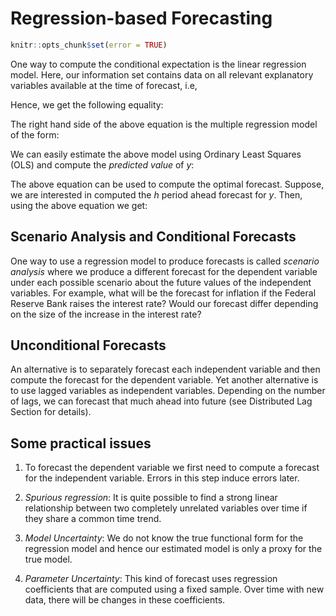 # Regression-based Forecasting

```r
knitr::opts_chunk$set(error = TRUE)
```

One way to compute the conditional expectation is the linear regression model. Here, our information set contains data on all relevant explanatory variables available at the time of forecast, i.e,

\begin{equation}
\Omega_t={X_{1t}, X_{2t},...X_{Kt}}
\end{equation}

Hence, we get the following equality:

\begin{equation}
E(y_t|\Omega_t)=E(y_{t}|X_{1t}, X_{2t}, X_{3t},...,X_{Kt})
\end{equation}

The right hand side of the above equation is the multiple regression model of the form:
 \begin{equation}
 y_{t}=\beta_0+\beta_1 X_{1t}+\beta_2 X_{2t}+..+\beta_K X_{Kt}+\epsilon_t
 \end{equation}
 
We can easily estimate the above model using Ordinary Least Squares (OLS) and compute the *predicted value* of $y$:
  \begin{equation}
  	\widehat{y}_t = \widehat{\beta_0} +\widehat{\beta_1} X_{1t} +\widehat{\beta_2} X_{2t}+...+ \widehat{\beta_k} X_{Kt}
  \end{equation}
  
 
 
The above equation can be used to compute the optimal forecast. Suppose, we are interested in computed the $h$ period ahead forecast for $y$. Then, using the above equation we get:
  \begin{equation}
  	  	\widehat{y}_{t+h} =  \widehat{\beta_0} +\widehat{\beta_1} X_{1t+h} +\widehat{\beta_2} X_{2t+h}+...+ \widehat{\beta_k} X_{Kt+h}
  	\end{equation}
  	
## Scenario Analysis and Conditional Forecasts

One way to use a regression model to produce forecasts is called
 *scenario analysis* where we produce a different forecast for the dependent variable under each possible scenario about the future values of the independent variables. For example, what will be the forecast for inflation if the Federal Reserve Bank raises the interest rate? Would our forecast differ depending on the size of the increase in the interest rate?

## Unconditional Forecasts

An alternative is to separately forecast each independent variable and then compute the forecast for the dependent variable.  Yet another alternative is to use lagged variables as independent variables. Depending on the number of lags, we can forecast that much ahead into future (see Distributed Lag Section for details).

## Some practical issues

1. To forecast the dependent variable we first need to compute a forecast for the independent variable. Errors in this step induce errors later.
  
2.  *Spurious regression*: It is quite possible to find a strong linear relationship between two completely unrelated variables over time if they share a common time trend.

3. *Model Uncertainty*: We do not know the true functional form for the regression model and hence our estimated model is only a proxy for the true model.

4. *Parameter Uncertainty*: This kind of forecast uses regression coefficients that are computed using a fixed sample. Over time with new data, there will be changes in these coefficients.

<!-- ## Distributed Lag Regression Models -->

<!-- Consider the following simple regression model: -->

<!-- \begin{equation} -->
<!-- y_t= \beta_0 +\beta_1 x_t + \epsilon_t -->
<!-- \end{equation} -->

<!-- Here, if want to forecast $y_{t+1}$ then we must either consider different scenarios for $x_{t+1}$ or independently forecast $x_{t+1}$ first, and then use it to compute forecast for $y_{t+1}$. An alternative is to estimate the following lagged regression model: -->

<!-- \begin{equation} -->
<!-- y_t= \beta_0 +\beta_1 x_{t-1} + \epsilon_t -->
<!-- \end{equation} -->

<!-- Note that by estimating the above model we get the following predicted value equation for $t+1$: -->

<!-- \begin{equation} -->
<!-- \widehat{y_{t+1}}=\widehat{\beta_0}+\widehat{\beta_1}x_{t} -->
<!-- \end{equation} -->

<!-- Hence, we can easily produce 1-period ahead forecast from this model. A generalized model of this kind is called *distributed lag model* and is given by: -->
<!-- \begin{equation} -->
<!-- y_t= \beta_0 +\sum_{s=1}^p\beta_s x_{t-s} + \epsilon_t -->
<!-- \end{equation} -->

<!-- The number of lags to include can be determined using some kind of goodness of fit measure.  -->



<!-- ### Dynamic Effect of X on Y -->

<!-- A very useful benefit of estimating a distributed lag model is that it allows us to measure how changes in $x$ in the current period can impact the dependent variable over time. Consider a simple distributed lag model with two lags: -->
<!-- \begin{equation} -->
<!-- y_t=\beta_0 + \beta_1 x_{t-1} + \beta_2 x_{t-2} +\epsilon_t -->
<!-- \end{equation} -->


<!-- In this model the lag structure implies that any change in $x$ will persist for two periods in terms of its effect on $y$. In fact we now have to consider the *dynamic* effect of $x$ on $y$. Formally, there are two types of effects: -->

<!-- 1. *dynamic effect* of $x$ on $y$ given by: -->
<!-- \[\frac{\partial y_{t+s}}{\partial x_t} \quad s=0,1,2,...\] -->

<!-- In our example, the sequence of dynamic effects are: -->
<!-- \begin{equation} -->
<!-- \frac{\partial y_{t}}{\partial x_t}  =0; \ \frac{\partial y_{t+1}}{\partial x_t}=\beta_1; \ \frac{\partial y_{t+2}}{\partial x_t}=\beta_2; \ \frac{\partial y_{t+s}}{\partial x_t}=0 \ \forall \ s>2  -->
<!-- \end{equation} -->

<!-- 2. *long run effect* of $x$ on $y$ given by: -->
<!-- \begin{equation} -->
<!-- \sum_{s=0}^p\frac{\partial y_{t+s}}{\partial x_t}    -->
<!-- \end{equation} -->

<!-- In our example, the long run effect is: -->

<!-- \[\beta_1+\beta_2\] -->

<!-- ### Model Selection Criterion -->

<!-- Most often we compare models that have different number of independent variables. For example, in our application, in order to select the number of lags for output  and capital stock, we will essentially compare models with different number of independent variables. In such cases we must account for the trade-off between goodness of fit and degrees of freedom. Increasing the number of independent variables will: -->

<!-- 1. lower the MSE and hence leads to better fit. -->

<!-- 2. lowers the degrees of freedom -->

<!-- Two commonly used measures based on MSE incorporate this trade-off: -->

<!-- 1. Akaike Information Criterion (AIC): -->
<!-- \[ AIC= MSE \times e^{\frac{2k}{T}} \] -->

<!-- where $k$ is the number of estimated parameters, $T$ is the sample size. Then, $K/T$ is the number of parameters estimated per observation and $e^{\frac{2k}{T}}$ is the *penalty factor* imposed on adding more variables to the model. As we increase $k$, this penalty factor will increase exponentially for a given value of $T$. -->

<!-- 2. Bayesian Information Criterion (BIC): -->

<!-- \[ BIC= MSE \times T^{\frac{k}{T}} \] -->


<!-- Lower values of either AIC or BIC indicates greater accuracy. So we select a model with lower value of either of these two criteria. Note that the penalty imposed by BIC is harsher and hence it will typically select a more parsimonious model (Figure \@ref(fig:ch2-figure1)). -->

<!-- ```{r ch2-figure1, echo = FALSE, fig.cap = 'Penalty Factor of AIC and BIC', out.width='80%', fig.asp=.75, fig.align='center'} -->
<!-- T=100 -->
<!-- k=1:1:25 -->

<!-- ratio=k/T -->

<!-- AIC_p=exp(2*k/T) -->
<!-- SIC_p=T^(k/T) -->

<!-- #### plot### -->

<!-- library(ggplot2) -->
<!-- df=data.frame(ratio,AIC_p,SIC_p) -->
<!-- ggplot(df, aes(ratio)) +                     -->
<!-- geom_line(aes(y=AIC_p, color="AIC_p"))+  # first layer -->
<!-- geom_line(aes(y=SIC_p, color="SIC_P"))+ # second layer -->
<!-- ylab("Penalty Factor")+ -->
<!-- xlab("k/T") -->
<!-- ``` -->



<!-- ## Application: A  Model of Investment Expenditure -->

<!-- ### A Multiple Regression Model of Invesment Expenditure -->
<!-- Suppose have annual data on private investment, private sector output, and capital stock. Our model specification is given by: -->
<!-- \begin{equation} -->
<!-- y_t= \beta_0 + \beta_1 x_{1t}+ \beta_2 x_{2t}+\epsilon_t -->
<!-- \end{equation} -->

<!-- We can estimate the above model using OLS and then conduct scenario-based forecasting. For ease of interpretation, we will convert all variables in natural logarithms. -->

<!-- Table \@ref(tab:ch2-table1) below presents the estimated coefficients of our regression model. Higher output and capital stock leads to greater investment expenditure.  -->

<!-- ```{r ch2-table1, echo = FALSE} -->
<!-- suppressMessages(library(xts)) -->
<!-- suppressMessages(library(knitr)) -->
<!-- suppressMessages(library(forecast)) -->
<!-- suppressMessages(library(timeSeries)) -->
<!-- suppressMessages(library(ggplot2)) -->
<!-- # cretae a data object frame  -->
<!-- data=read.csv("~/Dropbox/Ebooks/Econ-483-Notes/datafiles/dlag.csv") -->

<!-- y=ts(data$y, start=1950, end=2014, frequency = 1) -->
<!-- x1=ts(data$x1, start=1950, end=2014, frequency = 1) -->
<!-- x2=ts(data$x2, start=1950, end=2014, frequency = 1) -->

<!-- y=log(y) -->
<!-- x1=log(x1) -->
<!-- x2=log(x2) -->


<!-- fit=tslm(y~x1+x2) -->
<!-- kable(summary(fit)$coefficients, booktabs=TRUE, caption='A Multiple Regression Model of Investment Expenditure', align=rep("c",4), col.names=c("Estimated Coefficients", "Std. Error", "t-ratio", "p-value")) -->

<!-- ``` -->

<!-- Next, we compute forecast of investment expenditure under three different scenarios: -->

<!-- 1. For next 3 years, both output and capital stock remain at the average of last 3 years. -->

<!-- 2. For next 3 years, both output and capital stock remain at 1% above  the average of last 3 years. -->

<!-- 2. For next 3 years, both output and capital stock remain at 1% below the average of last 3 years. -->

<!-- Figure \@ref(fig:ch2-figure2) below present our investment expenditure outlook under these 3 scenarios. -->

<!-- ```{r ch2-figure2, echo = FALSE, fig.cap = 'Investment outlook for next 3 years', out.width='80%', fig.asp=.75, fig.align='center'} -->

<!-- x1past=window(x1,2012) -->
<!-- x2past=window(x2,2012) -->

<!-- newdata=data.frame(x1=rep(mean(x1past),3), x2=rep(mean(x2past),3)) -->
<!-- #newdata=data.frame(x1=c(2,2,2,2),x2=c(0,0,0,0)) -->

<!-- s1=forecast(fit, newdata=newdata, level=95) -->

<!-- newdata=data.frame(x1=1.01*rep(mean(x1past),3), x2=1.01*rep(mean(x2past),3)) -->

<!-- s2=forecast(fit, newdata=newdata, level=95) -->

<!-- newdata=data.frame(x1=0.99*rep(mean(x1past),3), x2=0.99*rep(mean(x2past),3)) -->
<!-- s3=forecast(fit, newdata=newdata, level=95) -->

<!-- par(mfrow=c(3,1)) -->
<!-- par(mar=c(2,2,2,2)) -->
<!-- plot(s1,include=25,  main="Scenario 1") -->
<!-- plot(s2,include=25,  main="Scenario 2") -->
<!-- plot(s3,include=25,  main="Scenario 3") -->


<!-- ``` -->



<!-- ### A Distributed Lag Model of Investment Expenditure -->
<!-- In this application we will estimate a distributed lag model for investment expenditure. The idea here is that it takes time for investment to respond to output and capital stock changes. The model specification we want to estimate is: -->

<!-- \begin{equation} -->
<!-- y_t= \beta_0 + \sum_{i=1}^p\beta_i x_{1t-i}+\sum_{i=1}^p\alpha_i x_{2t-i}+\epsilon_t -->
<!-- \end{equation} -->

<!-- where $y$ denotes real investment expenditure of the private sector, $x_1$ denotes output of the private sector, and $x_2$ denotes capital stock of the private sector. -->

<!-- We estimate our model by first selecting the optimal lag order for each independent variable, and selecting the one with lowest  value for AIC/BIC. From @\ref(tab:ch2-table2) we find that the lowest BIC occurs at lag=2. Hence, we estimate a model with two lags for each independent variable in our model. -->

<!-- ```{r ch2-table2, echo = FALSE} -->
<!-- suppressMessages(library(xts)) -->
<!-- suppressMessages(library(knitr)) -->
<!-- suppressMessages(library(dynlm)) -->
<!-- # cretae a data object frame  -->
<!-- data=read.csv("~/Dropbox/Ebooks/Econ-483-Notes/datafiles/dlag.csv") -->

<!-- y=ts(data$y, start=1950, end=2014, frequency = 1) -->
<!-- x1=ts(data$x1, start=1950, end=2014, frequency = 1) -->
<!-- x2=ts(data$x2, start=1950, end=2014, frequency = 1) -->

<!-- y=log(y) -->
<!-- x1=log(x1) -->
<!-- x2=log(x2) -->



<!-- pmax=4 -->
<!-- p = seq(1,pmax, 1) -->
<!-- aic =double(length(p)) -->
<!-- bic = double(length(p)) -->



<!-- for (i in seq(along = p)) { -->
<!--   k =p[i] -->
<!--   out = dynlm(formula=y ~ L(x1,1:k)+L(x2,1:k)) -->
<!--   aic[i] = AIC(out,k=2) -->
<!--   bic[i] = AIC(out, k = log(length(y))) -->

<!-- } -->




<!-- #### what is the optimal degree? -->
<!-- select = cbind(p,aic, bic) -->
<!-- kable(select, booktabs=TRUE, caption='Optimal Order of the lags', align=rep("c",3), col.names=c("Lag", "AIC", "BIC")) -->


<!-- ``` -->



<!-- Hence, our final model is given by: -->
<!-- \begin{equation} -->
<!-- y_t= \beta_0 + \sum_{i=1}^2\beta_i x_{1t-i}+\sum_{i=1}^2\alpha_i x_{2t-i} -->
<!-- \end{equation} -->

<!-- The results of our estimation are presented below in Table \@ref(tab:ch2-table3) -->

<!-- ```{r ch2-table3, echo = FALSE} -->
<!-- final=dynlm(formula=y~L(x1, 1:2)+L(x2, 1:2)) -->
<!-- kable(summary(final)$coefficients, booktabs=TRUE, caption='Distributed Lag Model of Investment Expenditure', align=rep("c",4), col.names=c("Estimated Coefficients", "Std. Error", "t-ratio", "p-value")) -->

<!-- ``` -->

<!-- 1. Using our estimated model we can easily compute the dynamic effect as well as the long run effect of each independent variable on the dependent variable. -->

<!-- 2. Given the lag structure of our estimated model, we can also produce forecasts for $y_{t+1}$ by computing the following equation: -->

<!-- \begin{equation} -->
<!-- f_{t,1}=\widehat{y_{t+1}}=\hat{\beta_0}+\hat{\beta_1}x_{1t} + \hat{\beta_2}x_{1t-1}+ \hat{\alpha_1}x_{2t}+\hat{\alpha_2}x_{2t-1} -->
<!-- \end{equation} -->